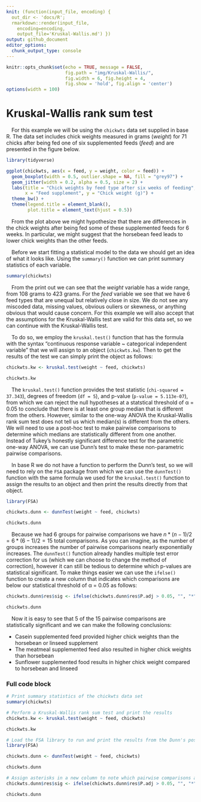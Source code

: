 ```yaml
---
knit: (function(input_file, encoding) {
  out_dir <- 'docs/R';
  rmarkdown::render(input_file,
    encoding=encoding,
    output_file='Kruskal-Wallis.md') })
output: github_document
editor_options:
  chunk_output_type: console
---
```

  
```r
knitr::opts_chunk$set(echo = TRUE, message = FALSE,
                      fig.path = "img/Kruskal-Wallis/",
                      fig.width = 6, fig.height = 4,
                      fig.show = 'hold', fig.align = 'center')
options(width = 100)
```

# Kruskal-Wallis rank sum test

&emsp;For this example we will be using the `chickwts` data set supplied in base R.  The data set includes chick weights measured in grams (*weight*) for 71 chicks after being fed one of six supplemented feeds (*feed*) and are presented in the figure below.

```r
library(tidyverse)

ggplot(chickwts, aes(x = feed, y = weight, color = feed)) +
  geom_boxplot(width = 0.5, outlier.shape = NA, fill = "grey97") +
  geom_jitter(width = 0.2, alpha = 0.5, size = 2) +
  labs(title = "Chick weights by feed type after six weeks of feeding",
       x = "Feed supplement", y = "Chick weight (g)") +
  theme_bw() +
  theme(legend.title = element_blank(),
        plot.title = element_text(hjust = 0.5))
```

&emsp;From the plot above we might hypothesize that there are differences in the chick weights after being fed some of these supplemented feeds for 6 weeks.  In particular, we might suggest that the horsebean feed leads to lower chick weights than the other feeds.

&emsp;Before we start fitting a statistical model to the data we should get an idea of what it looks like.  Using the `summary()` function we can print summary statistics of each variable.

```r
summary(chickwts)
```

&emsp;From the print out we can see that the *weight* variable has a wide range, from 108 grams to 423 grams.  For the *feed* variable we see that we have 6 feed types that are unequal but relatively close in size.  We do not see any miscoded data, missing values, obvious ouliers or skewness, or anything obvious that would cause concern.  For this example we will also accept that the assumptions for the Kruskal-Wallis test are valid for this data set, so we can continue with the Kruskal-Wallis test.

&emsp;To do so, we employ the `kruskal.test()` function that has the formula with the syntax "continuous response variable ~ categorical independent variable" that we will assign to an object (`chickwts.kw`).  Then to get the results of the test we can simply print the object as follows:

```r
chickwts.kw <- kruskal.test(weight ~ feed, chickwts)

chickwts.kw
```

&emsp;The `kruskal.test()` function provides the test statistic (`chi-squared = 37.343`), degrees of freedom (`df = 5`), and p-value (`p-value = 5.113e-07`), from which we can reject the null hypotheses at a statstical threshold of &alpha; = 0.05 to conclude that there is at least one group median that is different from the others.  However, similar to the one-way ANOVA the Kruskal-Wallis rank sum test does not tell us which median(s) is different from the others.  We will need to use a post-hoc test to make pairwise comparisons to determine which medians are statistically different from one another.  Instead of Tukey's honestly significant difference test for the parametric one-way ANOVA, we can use Dunn's test to make these non-parametric pairwise comparisons.

&emsp;In base R we do not have a function to perform the Dunn's test, so we will need to rely on the `FSA` package from which we can use the `dunnTest()` function with the same formula we used for the `kruskal.test()` function to assign the results to an object and then print the results directly from that object.

```r
library(FSA)

chickwts.dunn <- dunnTest(weight ~ feed, chickwts)

chickwts.dunn
```

&emsp;Because we had 6 groups for pairwise comparisons we have $n*(n-1) / 2 = 6*(6-1) / 2 = 15$ total comparisons.  As you can imagine, as the number of groups increases the number of pairwise comparisons nearly exponentially increases.  The `dunnTest()` function already handles multiple test error correction for us (which we can choose to change the method of correction), however it can still be tedious to determine which p-values are statistical significant.  To make things easier we can use the `ifelse()` function to create a new column that indicates which comparisons are below our statistical threshold of &alpha; = 0.05 as follows:

```r
chickwts.dunn$res$sig <- ifelse(chickwts.dunn$res$P.adj > 0.05, "", "*")

chickwts.dunn
```

&emsp;Now it is easy to see that 5 of the 15 pairwise comparisons are statistically significant and we can make the following conclusions:

* Casein supplemented feed provided higher chick weights than the horsebean or linseed supplement
* The meatmeal supplemented feed also resulted in higher chick weights than horsebean
* Sunflower supplemented food results in higher chick weight compared to horsebean and linseed

### Full code block

```r
# Print summary statistics of the chickwts data set
summary(chickwts)

# Perform a Kruskal-Wallis rank sum test and print the results
chickwts.kw <- kruskal.test(weight ~ feed, chickwts)

chickwts.kw

# Load the FSA library to run and print the results from the Dunn's post-hoc pairwise test
library(FSA)

chickwts.dunn <- dunnTest(weight ~ feed, chickwts)

chickwts.dunn

# Assign asterisks in a new column to note which pairwise comparisons are statistically significant
chickwts.dunn$res$sig <- ifelse(chickwts.dunn$res$P.adj > 0.05, "", "*")

chickwts.dunn
```

